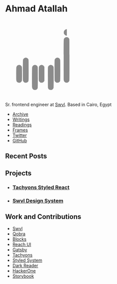 

<Banner>

<div
  style={{
    position: 'relative',
  }}
>
  <h1>Ahmad Atallah</h1>
  <svg
    id="svg"
    version="1.1"
    xmlns="http://www.w3.org/2000/svg"
    width="250"
    height="250"
    viewBox="0, 0, 400,400"
    style={{ position: 'absolute', right: 0, top: -30, zIndex: -10 }}
  >
    <g aria-hidden="true">
      <path
        d="M314.176 48.987 C 313.749 49.310,312.939 49.580,312.376 49.587 C 311.814 49.594,311.004 49.864,310.576 50.187 C 310.149 50.510,309.530 50.782,309.200 50.792 C 308.335 50.818,303.490 55.912,302.536 57.800 C 300.830 61.174,300.642 70.707,302.255 72.046 C 302.555 72.295,302.800 72.718,302.800 72.988 C 302.800 73.789,306.675 78.113,307.770 78.533 C 308.117 78.666,308.400 78.946,308.400 79.156 C 308.400 79.365,308.940 79.655,309.600 79.800 C 310.260 79.945,310.800 80.218,310.800 80.407 C 310.800 80.596,311.655 80.864,312.700 81.001 C 313.745 81.139,315.095 81.344,315.700 81.458 L 316.800 81.664 316.800 65.032 L 316.800 48.400 315.876 48.400 C 315.369 48.400,314.604 48.664,314.176 48.987 M311.600 90.200 C 311.050 90.514,310.224 90.778,309.764 90.786 C 308.189 90.813,303.631 95.168,302.424 97.800 C 300.587 101.802,300.654 98.001,300.521 206.400 C 300.410 296.959,300.466 309.208,300.998 310.771 C 301.329 311.745,301.600 313.130,301.600 313.848 C 301.600 314.565,301.783 315.266,302.006 315.404 C 302.229 315.542,302.670 316.227,302.985 316.927 C 303.910 318.983,307.611 322.400,308.913 322.400 C 309.259 322.400,309.858 322.715,310.243 323.100 C 311.090 323.947,320.203 324.160,320.715 323.345 C 320.872 323.095,321.664 322.613,322.476 322.275 C 325.304 321.098,329.200 316.635,329.200 314.574 C 329.200 314.243,329.471 313.559,329.801 313.054 C 330.334 312.242,330.391 299.985,330.301 206.768 C 330.196 97.516,330.240 100.568,328.744 98.000 C 328.551 97.670,328.173 96.950,327.902 96.400 C 327.631 95.850,327.182 95.162,326.905 94.871 C 326.627 94.581,326.400 94.176,326.400 93.971 C 326.400 93.767,326.139 93.600,325.820 93.600 C 325.501 93.600,325.096 93.375,324.920 93.100 C 324.419 92.317,323.310 91.684,319.740 90.144 C 318.068 89.423,312.897 89.458,311.600 90.200 M103.300 195.082 C 102.805 195.178,102.400 195.407,102.400 195.593 C 102.400 195.778,101.635 196.058,100.700 196.214 C 99.765 196.370,98.905 196.648,98.788 196.830 C 98.671 197.013,97.836 197.666,96.931 198.281 C 95.248 199.426,92.411 202.811,92.386 203.703 C 92.379 203.977,92.025 204.920,91.600 205.800 C 90.532 208.011,90.343 312.286,91.405 313.348 C 91.738 313.681,92.120 314.500,92.254 315.168 C 92.387 315.836,92.745 316.588,93.048 316.840 C 93.352 317.092,93.600 317.532,93.600 317.817 C 93.600 318.496,97.986 322.400,98.748 322.400 C 99.072 322.400,99.683 322.713,100.106 323.096 C 101.522 324.377,109.185 324.097,112.169 322.655 C 114.438 321.560,118.400 318.030,118.400 317.105 C 118.400 316.862,118.671 316.363,119.003 315.997 C 120.242 314.627,120.375 309.183,120.375 259.800 C 120.375 210.469,120.242 204.984,119.008 203.751 C 118.674 203.417,118.395 202.841,118.390 202.471 C 118.369 201.101,112.776 196.432,111.101 196.386 C 110.826 196.379,109.880 196.025,109.000 195.600 C 107.500 194.875,105.376 194.682,103.300 195.082 M265.000 195.575 C 264.120 196.014,263.010 196.379,262.533 196.386 C 262.057 196.394,261.607 196.535,261.533 196.700 C 261.460 196.865,260.649 197.510,259.732 198.132 C 258.814 198.755,257.734 199.723,257.332 200.283 C 256.929 200.843,256.195 201.799,255.700 202.408 C 255.205 203.017,254.794 203.940,254.787 204.458 C 254.780 204.976,254.510 205.749,254.187 206.176 C 253.333 207.305,253.296 312.185,254.149 313.411 C 254.451 313.845,254.825 314.785,254.981 315.500 C 255.136 316.215,255.429 316.800,255.632 316.800 C 255.834 316.800,256.000 317.020,256.000 317.288 C 256.000 318.040,260.486 322.400,261.259 322.400 C 261.635 322.400,262.258 322.715,262.643 323.100 C 263.727 324.184,272.423 324.083,274.400 322.963 C 280.078 319.747,281.937 317.238,282.670 311.800 C 283.390 306.460,283.373 212.283,282.651 207.800 C 281.758 202.250,277.283 196.414,273.908 196.398 C 273.629 196.396,272.860 196.109,272.200 195.759 C 270.250 194.725,266.876 194.639,265.000 195.575 M68.000 233.000 C 67.726 233.330,67.146 233.600,66.711 233.600 C 63.153 233.600,58.534 238.837,57.187 244.400 C 56.334 247.919,56.159 308.815,56.995 310.905 C 57.328 311.736,57.600 313.044,57.600 313.812 C 57.600 316.502,61.270 320.836,65.125 322.700 C 68.009 324.094,75.422 324.337,77.189 323.095 C 77.733 322.713,78.402 322.400,78.677 322.400 C 79.619 322.400,83.605 318.277,84.441 316.439 C 84.900 315.427,85.529 314.090,85.838 313.468 C 86.698 311.734,86.650 244.564,85.787 243.424 C 85.464 242.996,85.200 242.244,85.200 241.752 C 85.200 241.260,84.975 240.619,84.699 240.329 C 84.424 240.038,83.749 239.123,83.199 238.295 C 82.006 236.497,77.956 233.600,76.636 233.600 C 76.120 233.600,75.474 233.330,75.200 233.000 C 74.836 232.561,73.869 232.400,71.600 232.400 C 69.331 232.400,68.364 232.561,68.000 233.000 M149.200 233.000 C 148.926 233.330,148.363 233.600,147.950 233.600 C 144.510 233.600,139.594 239.434,138.342 245.000 C 137.632 248.157,137.332 345.079,138.026 347.000 C 138.265 347.660,138.613 349.234,138.799 350.498 C 138.986 351.762,139.422 353.080,139.769 353.426 C 140.116 353.773,140.400 354.251,140.400 354.487 C 140.400 355.202,143.211 358.400,143.839 358.400 C 144.162 358.400,144.529 358.670,144.655 359.000 C 144.782 359.330,145.094 359.600,145.349 359.600 C 145.603 359.600,146.484 359.960,147.304 360.400 C 149.408 361.528,155.866 361.528,158.200 360.400 C 159.080 359.975,160.000 359.621,160.245 359.614 C 161.075 359.588,165.051 355.409,165.776 353.800 C 166.173 352.920,166.746 351.690,167.049 351.068 C 167.911 349.296,167.866 245.002,167.002 243.346 C 166.674 242.716,166.404 241.859,166.402 241.441 C 166.401 241.024,165.770 239.914,165.000 238.974 C 164.230 238.034,163.600 237.071,163.600 236.833 C 163.600 236.595,163.405 236.400,163.167 236.400 C 162.929 236.400,161.966 235.770,161.026 235.000 C 160.086 234.230,158.876 233.600,158.335 233.600 C 157.795 233.600,157.004 233.336,156.576 233.013 C 155.479 232.182,149.887 232.173,149.200 233.000 M183.424 233.013 C 182.996 233.336,182.215 233.600,181.687 233.600 C 181.158 233.600,180.314 233.915,179.809 234.300 C 179.305 234.685,178.490 235.270,177.997 235.600 C 177.505 235.930,176.899 236.403,176.651 236.651 C 176.403 236.899,175.930 237.505,175.600 237.997 C 175.270 238.490,174.685 239.305,174.300 239.809 C 173.915 240.314,173.600 241.068,173.600 241.487 C 173.600 241.905,173.336 242.596,173.013 243.024 C 172.160 244.151,172.101 312.120,172.951 313.868 C 173.254 314.490,173.839 315.713,174.251 316.583 C 175.165 318.516,179.014 322.400,180.015 322.400 C 180.416 322.400,181.058 322.715,181.443 323.100 C 182.558 324.216,191.217 324.080,193.314 322.914 C 195.605 321.640,198.374 319.460,198.388 318.920 C 198.394 318.656,198.625 318.296,198.900 318.120 C 199.176 317.944,199.851 316.900,200.400 315.800 L 201.400 313.800 201.400 278.200 L 201.400 242.600 200.427 240.800 C 198.626 237.469,194.125 233.600,192.050 233.600 C 191.637 233.600,191.074 233.330,190.800 233.000 C 190.113 232.173,184.521 232.182,183.424 233.013 M230.484 233.015 C 230.201 233.337,229.555 233.600,229.049 233.600 C 227.328 233.600,221.600 238.439,221.600 239.893 C 221.600 240.084,221.375 240.465,221.100 240.740 C 219.500 242.338,219.449 244.073,219.449 297.000 C 219.449 349.688,219.496 351.318,221.051 353.242 C 221.299 353.549,221.620 354.186,221.765 354.659 C 223.267 359.567,234.532 363.172,239.704 360.400 C 240.525 359.960,241.369 359.600,241.580 359.600 C 242.986 359.600,248.000 353.437,248.000 351.709 C 248.000 351.297,248.225 350.735,248.500 350.460 C 249.318 349.642,249.432 245.548,248.616 243.913 C 248.289 243.256,247.906 242.108,247.766 241.360 C 247.626 240.612,247.377 240.000,247.213 240.000 C 247.050 240.000,246.426 239.235,245.827 238.300 C 244.603 236.389,240.820 233.600,239.452 233.600 C 238.957 233.600,238.204 233.336,237.776 233.013 C 236.700 232.199,231.203 232.201,230.484 233.015 "
        fill="currentcolor"
        fill-opacity="0.5"
        fill-rule="evenodd"
      ></path>
    </g>
    <title>أحمد</title>
  </svg>
</div>

Sr. frontend engineer at [Swvl][].
Based in Cairo, Egypt

- [Archive](/archive)
- [Writings](/writings)
- [Readings](/readings)
- [Frames](/frames)
- [Twitter](https://twitter.com/ahmadatallah)
- [GitHub](https://github.com/ahmadatallah)

</Banner>

<Banner>

## Recent Posts

<Cards />

</Banner>

<Banner>

## Projects

<Tiles>

- ### [Tachyons Styled React][]
- ### [Swvl Design System][]

</Tiles>

</Banner>

<Banner>

## Work and Contributions

<List>

- [Swvl](https://github.com/swvl)
- [Qobra](https://github.com/Qobraio)
- [Blocks](https://github.com/blocks/blocks)
- [Reach UI](https://github.com/reach/reach-ui)
- [Gatsby](https://github.com/gatsbyjs/gatsby)
- [Tachyons](https://github.com/tachyons-css)
- [Styled System](https://github.com/system-ui/)
- [Dark Reader](https://github.com/darkreader)
- [HackerOne](https://github.com/Hacker0x01)
- [Storybook](https://github.com/storybookjs)

</List>

</Banner>

[swvl]: https://swvl.com
[tachyons styled react]: https://tachyons-styled-tsx.now.sh/
[swvl design system]: https://swvl.com
